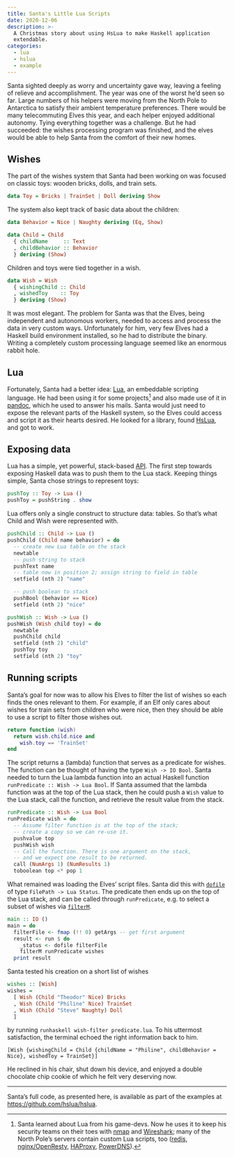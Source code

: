 ```yaml
---
title: Santa's Little Lua Scripts
date: 2020-12-06
description: >-
  A Christmas story about using HsLua to make Haskell application
  extendable.
categories:
  - lua
  - hslua
  - example
---
```


Santa sighted deeply as worry and uncertainty gave way, leaving a
feeling of relieve and accomplishment. The year was one of the
worst he'd seen so far. Large numbers of his helpers were moving
from the North Pole to Antarctica to satisfy their ambient
temperature preferences. There would be many telecommuting Elves
this year, and each helper enjoyed additional autonomy. Tying
everything together was a challenge. But he had succeeded: the
wishes processing program was finished, and the elves would be
able to help Santa from the comfort of their new homes.

## Wishes

The part of the wishes system that Santa had been working on was
focused on classic toys: wooden bricks, dolls, and train sets.

``` haskell
data Toy = Bricks | TrainSet | Doll deriving Show
```

The system also kept track of basic data about the children:

``` haskell
data Behavior = Nice | Naughty deriving (Eq, Show)

data Child = Child
  { childName     :: Text
  , childBehavior :: Behavior
  } deriving (Show)
```

Children and toys were tied together in a wish.

``` haskell
data Wish = Wish
  { wishingChild :: Child
  , wishedToy    :: Toy
  } deriving (Show)
```

It was most elegant. The problem for Santa was that the Elves,
being independent and autonomous workers, needed to access and
process the data in very custom ways. Unfortunately for him, very
few Elves had a Haskell build environment installed, so he had to
distribute the binary. Writing a completely custom processing
language seemed like an enormous rabbit hole.

## Lua

Fortunately, Santa had a better idea: [Lua], an embeddable
scripting language. He had been using it for some projects[^1]
and also made use of it in [pandoc], which he used to answer his
mails. Santa would just need to expose the relevant parts of the
Haskell system, so the Elves could access and script it as their
hearts desired. He looked for a library, found [HsLua], and got
to work.

[^1]: Santa learned about Lua from his game-devs. Now he uses it
    to keep his security teams on their toes with [nmap] and
    [Wireshark]; many of the North Pole's servers contain custom
    Lua scripts, too ([redis], [nginx/OpenResty], [HAProxy],
    [PowerDNS]).

[nmap]: https://nmap.org
[Wireshark]: https://wireshark.org/
[redis]: https://redis.io/commands/eval
[nginx/OpenResty]: https://github.com/openresty
[HAProxy]: https://www.haproxy.com/blog/5-ways-to-extend-haproxy-with-lua/
[PowerDNS]: https://doc.powerdns.com/authoritative/lua-records/index.html

## Exposing data

Lua has a simple, yet powerful, stack-based [API]. The first step
towards exposing Haskell data was to push them to the Lua stack.
Keeping things simple, Santa chose strings to represent toys:

``` haskell
pushToy :: Toy -> Lua ()
pushToy = pushString . show
```

Lua offers only a single construct to structure data: tables. So
that's what Child and Wish were represented with.

``` haskell
pushChild :: Child -> Lua ()
pushChild (Child name behavior) = do
  -- create new Lua table on the stack
  newtable
  -- push string to stack
  pushText name
  -- table now in position 2; assign string to field in table
  setfield (nth 2) "name"

  -- push boolean to stack
  pushBool (behavior == Nice)
  setfield (nth 2) "nice"

pushWish :: Wish -> Lua ()
pushWish (Wish child toy) = do
  newtable
  pushChild child
  setfield (nth 2) "child"
  pushToy toy
  setfield (nth 2) "toy"
```

## Running scripts

Santa's goal for now was to allow his Elves to filter the list of
wishes so each finds the ones relevant to them. For example, if
an Elf only cares about wishes for train sets from children who
were nice, then they should be able to use a script to filter
those wishes out.

``` lua
return function (wish)
  return wish.child.nice and
    wish.toy == 'TrainSet'
end
```

The script returns a (lambda) function that serves as a predicate
for wishes. The function can be thought of having the type `Wish
-> IO Bool`. Santa needed to turn the Lua lambda function into an
actual Haskell function `runPredicate :: Wish -> Lua Bool`. If
Santa assumed that the lambda function was at the top of the Lua
stack, then he could push a `Wish` value to the Lua stack, call
the function, and retrieve the result value from the stack.

``` haskell
runPredicate :: Wish -> Lua Bool
runPredicate wish = do
  -- Assume filter function is at the top of the stack;
  -- create a copy so we can re-use it.
  pushvalue top
  pushWish wish
  -- Call the function. There is one argument on the stack,
  -- and we expect one result to be returned.
  call (NumArgs 1) (NumResults 1)
  toboolean top <* pop 1
```

What remained was loading the Elves' script files. Santa did this
with [`dofile`] of type `FilePath -> Lua Status`. The predicate
then ends up on the top of the Lua stack, and can be called
through `runPredicate`, e.g. to select a subset of wishes via
[`filterM`].

``` haskell
main :: IO ()
main = do
  filterFile <- fmap (!! 0) getArgs -- get first argument
  result <- run $ do
    _status <- dofile filterFile
    filterM runPredicate wishes
  print result
```

Santa tested his creation on a short list of wishes

``` haskell
wishes :: [Wish]
wishes =
  [ Wish (Child "Theodor" Nice) Bricks
  , Wish (Child "Philine" Nice) TrainSet
  , Wish (Child "Steve" Naughty) Doll
  ]
```

by running `runhaskell wish-filter predicate.lua`. To his
uttermost satisfaction, the terminal echoed the right information
back to him.

    [Wish {wishingChild = Child {childName = "Philine", childBehavior = Nice}, wishedToy = TrainSet}]

He reclined in his chair, shut down his device, and enjoyed a
double chocolate chip cookie of which he felt very deserving now.

[Lua]: https://lua.org/
[HsLua]: https://github.com/hslua/hslua
[pandoc]: https://pandoc.org/lua-filters.html
[API]: https://www.lua.org/manual/5.4/manual.html#4
[`dofile`]: https://hackage.haskell.org/package/hslua/docs/Foreign-Lua-Core.html#v:dofile
[`filterM`]: https://hackage.haskell.org/package/base/docs/Control-Monad.html#v:filterM

-----------------------------------------------------------------

Santa's full code, as presented here, is available as part of the
examples at <https://github.com/hslua/hslua>.
